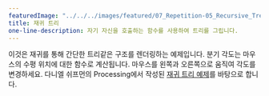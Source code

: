 ---
featuredImage: "../../../images/featured/07_Repetition-05_Recursive_Tree-thumbnail.png"
title: 재귀 트리
one-line-description: 자기 자신을 호출하는 함수를 사용하여 트리를 그립니다.
---

이것은 재귀를 통해 간단한 트리같은 구조를 렌더링하는 예제입니다.
분기 각도는 마우스의 수평 위치에 대한 함수로 계산됩니다. 마우스를 왼쪽과 오른쪽으로 움직여 각도를 변경하세요. 다니엘 쉬프먼의 Processing에서 작성된 <a href="https://processing.org/examples/tree.html">재귀 트리 예제</a>를 바탕으로 합니다.
